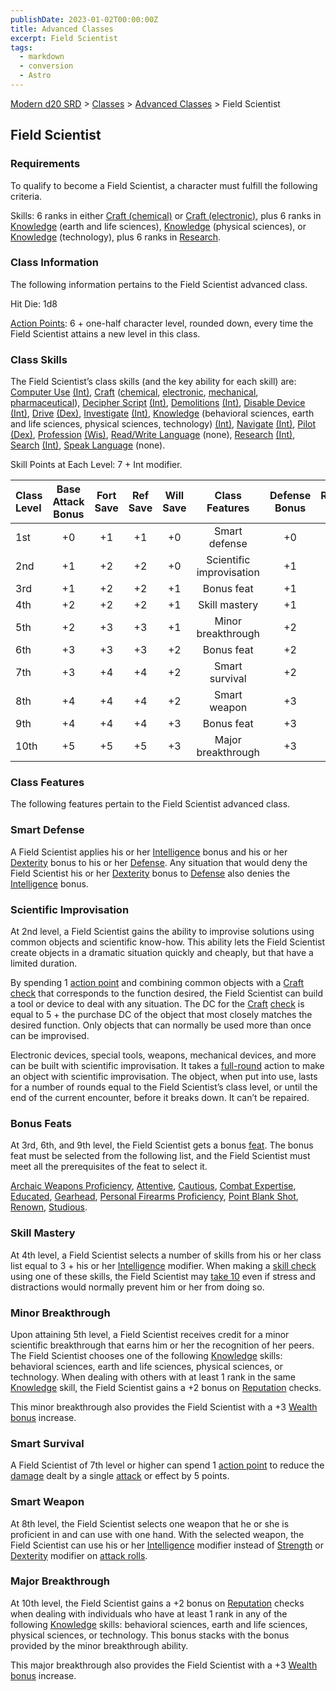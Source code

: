 ```yaml
---
publishDate: 2023-01-02T00:00:00Z
title: Advanced Classes
excerpt: Field Scientist
tags:
  - markdown
  - conversion
  - Astro
---
```


[Modern d20 SRD](/#modernD20) > [Classes](modern-d20-srd-classes-index) > [Advanced Classes](modern-d20-srd-classes-advanced-index) > Field Scientist

## Field Scientist

### Requirements

To qualify to become a Field Scientist, a character must fulfill the following criteria.

Skills: 6 ranks in either [Craft (chemical)](modern-d20-srd-skills-craft-chemical) or [Craft (electronic)](modern-d20-srd-skills-craft-electronic), plus 6 ranks in [Knowledge](modern-d20-srd-skills-knowledge) (earth and life sciences), [Knowledge](modern-d20-srd-skills-knowledge) (physical sciences), or [Knowledge](modern-d20-srd-skills-knowledge) (technology), plus 6 ranks in [Research](modern-d20-srd-skills-research).

### Class Information

The following information pertains to the Field Scientist ­advanced class.

Hit Die: 1d8

[Action Points](modern-d20-srd-basics-action-points): 6 + one-half character level, rounded down, every time the Field Scientist attains a new level in this class.

### Class Skills

The Field Scientist’s class skills (and the key ability for each skill) are: [Computer Use](modern-d20-srd-skills-computer-use) [(Int)](modern-d20-srd-basics-ability-scores), [Craft](modern-d20-srd-skills-craft) ([chemical](modern-d20-srd-skills-craft-chemical), [electronic](modern-d20-srd-skills-craft-electronic), [mechanical](modern-d20-srd-skills-craft-mechanical), [pharmaceutical](modern-d20-srd-skills-craft-pharmaceutical)), [Decipher Script](modern-d20-srd-skills-decipher-script) [(Int)](modern-d20-srd-basics-ability-scores), [Demolitions](modern-d20-srd-skills-demolitions) [(Int)](modern-d20-srd-basics-ability-scores), [Disable Device](modern-d20-srd-skills-disable-device) [(Int)](modern-d20-srd-basics-ability-scores), [Drive](modern-d20-srd-skills-drive) [(Dex)](modern-d20-srd-basics-ability-scores), [Investigate](modern-d20-srd-skills-investigate) [(Int)](modern-d20-srd-basics-ability-scores),
[Knowledge](modern-d20-srd-skills-knowledge) (behavioral sciences, earth and life sciences, physical sciences,
technology) [(Int)](modern-d20-srd-basics-ability-scores), [Navigate](modern-d20-srd-skills-navigate) [(Int)](modern-d20-srd-basics-ability-scores), [Pilot](modern-d20-srd-skills-pilot) [(Dex)](modern-d20-srd-basics-ability-scores), [Profession](modern-d20-srd-skills-profession) [(Wis)](modern-d20-srd-basics-ability-scores), [Read/Write Language](modern-d20-srd-skills-read-write-language) (none), [Research](modern-d20-srd-skills-research) [(Int)](modern-d20-srd-basics-ability-scores), [Search](modern-d20-srd-skills-search) [(Int)](modern-d20-srd-basics-ability-scores), [Speak Language](modern-d20-srd-skills-speak-language) (none).

Skill Points at Each Level: 7 + Int modifier.

| Class Level | Base Attack Bonus | Fort Save | Ref Save | Will Save |      Class Features      | Defense Bonus | Reputation Bonus |
| :---------- | :---------------: | :-------: | :------: | :-------: | :----------------------: | :-----------: | ---------------: |
| 1st         |        +0         |    +1     |    +1    |    +0     |      Smart defense       |      +0       |               +0 |
| 2nd         |        +1         |    +2     |    +2    |    +0     | Scientific improvisation |      +1       |               +0 |
| 3rd         |        +1         |    +2     |    +2    |    +1     |        Bonus feat        |      +1       |               +1 |
| 4th         |        +2         |    +2     |    +2    |    +1     |      Skill mastery       |      +1       |               +1 |
| 5th         |        +2         |    +3     |    +3    |    +1     |    Minor breakthrough    |      +2       |               +1 |
| 6th         |        +3         |    +3     |    +3    |    +2     |        Bonus feat        |      +2       |               +2 |
| 7th         |        +3         |    +4     |    +4    |    +2     |      Smart survival      |      +2       |               +2 |
| 8th         |        +4         |    +4     |    +4    |    +2     |       Smart weapon       |      +3       |               +2 |
| 9th         |        +4         |    +4     |    +4    |    +3     |        Bonus feat        |      +3       |               +3 |
| 10th        |        +5         |    +5     |    +5    |    +3     |    Major breakthrough    |      +3       |               +3 |

### Class Features

The following features pertain to the Field Scientist advanced class.

### Smart Defense

A Field Scientist applies his or her [Intelligence](modern-d20-srd-basics-ability-scores) bonus and his or her [Dexterity](modern-d20-srd-basics-ability-scores) bonus to his or her [Defense](modern-d20-srd-combat-defense). Any situation that would deny the Field Scientist his or her [Dexterity](modern-d20-srd-basics-ability-scores) bonus to [Defense](modern-d20-srd-combat-defense) also denies the [Intelligence](modern-d20-srd-basics-ability-scores) bonus.

### Scientific Improvisation

At 2nd level, a Field Scientist gains the ability to improvise solutions using common objects and scientific know-how. This ability lets the Field Scientist create objects in a dramatic situation quickly and cheaply, but that have a limited duration.

By spending 1 [action point](modern-d20-srd-basics-action-points) and combining common objects with a [Craft](modern-d20-srd-skills-craft) [check](modern-d20-srd-skills-skill-basics-php#skill-basics-index) that corresponds to the function desired, the Field Scientist can build a tool or device to deal with any situation. The DC for the [Craft](modern-d20-srd-skills-craft) [check](modern-d20-srd-skills-skill-basics-php#skill-basics-index) is equal to 5 + the purchase DC of the object that most closely matches the desired function.
Only objects that can normally be used more than once can be improvised.

Electronic devices, special tools, weapons, mechanical devices, and more can be built with scientific improvisation. It takes a [full-round](modern-d20-srd-combat-full-round-actions) action to make an object with scientific improvisation. The object, when put into use, lasts for a number of rounds equal to the Field Scientist’s class level, or until the end of the current encounter, before it breaks down. It can’t be repaired.

### Bonus Feats

At 3rd, 6th, and 9th level, the Field Scientist gets a bonus [feat](modern-d20-srd-feats-index). The bonus feat must be selected from the following list, and the Field Scientist must meet all the prerequisites of the feat to select it.

[Archaic Weapons Proficiency](modern-d20-srd-feats-archaic-weapons-proficiency), [Attentive](modern-d20-srd-feats-attentive), [Cautious](modern-d20-srd-feats-cautious), [Combat Expertise](modern-d20-srd-feats-combat-expertise), [Educated](modern-d20-srd-feats-educated), [Gearhead](modern-d20-srd-feats-gearhead), [Personal Firearms Proficiency](modern-d20-srd-feats-personal-firearms-proficiency), [Point Blank Shot](modern-d20-srd-feats-point-blank-shot), [Renown](modern-d20-srd-feats-renown), [Studious](modern-d20-srd-feats-studious).

### Skill Mastery

At 4th level, a Field Scientist selects a number of skills from his or her class list equal to 3 + his or her [Intelligence](modern-d20-srd-basics-ability-scores) modifier. When making a [skill check](modern-d20-srd-skills-skill-basics-php#skill-check-index) using one of these skills, the Field Scientist may [take 10](modern-d20-srd-skills-skill-basics-php#skill-check-index) even if stress and distractions would normally prevent him or her from doing so.

### Minor Breakthrough

Upon attaining 5th level, a Field Scientist receives credit for a minor scientific breakthrough that earns him or her the recognition of her peers. The Field Scientist chooses one of the following [Knowledge](modern-d20-srd-skills-knowledge) skills: behavioral sciences, earth and life sciences, physical sciences, or technology. When dealing with others with at least 1 rank in the same [Knowledge](modern-d20-srd-skills-knowledge) skill, the Field Scientist gains a +2 bonus on [Reputation](modern-d20-srd-reputation-index) checks.

This minor breakthrough also provides the Field Scientist with a +3 [Wealth bonus](modern-d20-srd-wealth-wealth-bonus) increase.

### Smart Survival

A Field Scientist of 7th level or higher can spend 1 [action point](modern-d20-srd-basics-action-points) to reduce the [damage](modern-d20-srd-combat-damage) dealt by a single [attack](modern-d20-srd-combat-attack-roll) or effect by 5 points.

### Smart Weapon

At 8th level, the Field Scientist selects one weapon that he or she is proficient in and can use with one hand. With the selected weapon, the Field Scientist can use his or her [Intelligence](modern-d20-srd-basics-ability-scores) modifier instead of [Strength](modern-d20-srd-basics-ability-scores) or [Dexterity](modern-d20-srd-basics-ability-scores) modifier on [attack rolls](modern-d20-srd-combat-attack-roll).

### Major Breakthrough

At 10th level, the Field Scientist gains a +2 bonus on [Reputation](modern-d20-srd-reputation-index) checks when dealing with individuals who have at least 1 rank in any of the following [Knowledge](modern-d20-srd-skills-knowledge) skills: behavioral sciences, earth and life sciences, physical sciences, or technology. This bonus stacks with the bonus provided by the minor breakthrough ability.

This major breakthrough also provides the Field Scientist with a +3 [Wealth bonus](modern-d20-srd-wealth-wealth-bonus) increase.
